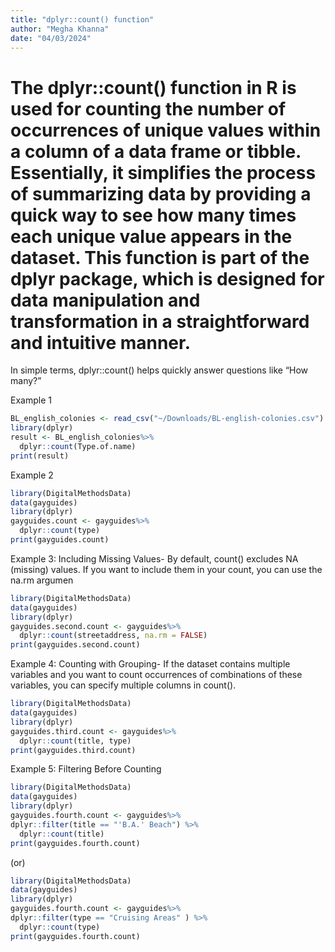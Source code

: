 ```yaml
---
title: "dplyr::count() function"
author: "Megha Khanna"
date: "04/03/2024"
---
```


# The dplyr::count() function in R is used for counting the number of occurrences of unique values within a column of a data frame or tibble. Essentially, it simplifies the process of summarizing data by providing a quick way to see how many times each unique value appears in the dataset. This function is part of the dplyr package, which is designed for data manipulation and transformation in a straightforward and intuitive manner.

In simple terms, dplyr::count() helps quickly answer questions like "How many?"

Example 1
```r
BL_english_colonies <- read_csv("~/Downloads/BL-english-colonies.csv")
library(dplyr)
result <- BL_english_colonies%>% 
  dplyr::count(Type.of.name)
print(result)
```
Example 2
```r
library(DigitalMethodsData)
data(gayguides)
library(dplyr)
gayguides.count <- gayguides%>%
  dplyr::count(type)
print(gayguides.count)

```

Example 3: Including Missing Values- By default, count() excludes NA (missing) values. If you want to include them in your count, you can use the na.rm argumen

```r
library(DigitalMethodsData)
data(gayguides)
library(dplyr)
gayguides.second.count <- gayguides%>%
  dplyr::count(streetaddress, na.rm = FALSE)
print(gayguides.second.count)
```

Example 4: Counting with Grouping- If the dataset contains multiple variables and you want to count occurrences of combinations of these variables, you can specify multiple columns in count(). 

```r
library(DigitalMethodsData)
data(gayguides)
library(dplyr)
gayguides.third.count <- gayguides%>%
  dplyr::count(title, type)
print(gayguides.third.count)
```

Example 5: Filtering Before Counting

```r
library(DigitalMethodsData)
data(gayguides)
library(dplyr)
gayguides.fourth.count <- gayguides%>% 
dplyr::filter(title == "'B.A.' Beach") %>%
  dplyr::count(title)
print(gayguides.fourth.count)
```

(or)

```r
library(DigitalMethodsData)
data(gayguides)
library(dplyr)
gayguides.fourth.count <- gayguides%>% 
dplyr::filter(type == "Cruising Areas" ) %>%
  dplyr::count(type)
print(gayguides.fourth.count)
```


